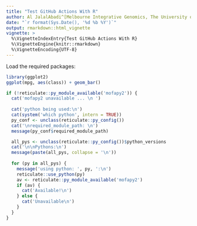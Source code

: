 ```yaml
---
title: "Test GitHub Actions With R"
author: Al JalalAbadi^[Melbourne Integrative Genomics, The University of Melbourne (al.jal.abadi@gmail.com)]
date: "`r format(Sys.Date(), '%d %b %Y')`"
output: rmarkdown::html_vignette
vignette: >
  %\VignetteIndexEntry{Test GitHub Actions With R}
  %\VignetteEngine{knitr::rmarkdown}
  %\VignetteEncoding{UTF-8}
---
```


Load the required packages:

```r
library(ggplot2)
ggplot(mpg, aes(class)) + geom_bar()
```

```r
if (!reticulate::py_module_available('mofapy2')) {
  cat('mofapy2 unavailable ... \n ')
  
  cat('python being used:\n')
  cat(system('which python', intern = TRUE))
  py_conf <- unclass(reticulate::py_config()) 
  cat('\nrequired_module_path: \n')
  message(py_conf$required_module_path)

  all_pys <- unclass(reticulate::py_config())$python_versions
  cat('\n\nPythons:\n')
  message(paste(all_pys, collapse = '\n'))
  
  for (py in all_pys) {
    message('using python: ', py, ':\n')
    reticulate::use_python(py)
    av <- reticulate::py_module_available('mofapy2')
    if (av) {
      cat('Available!\n')
    } else {
      cat('Unavailable\n')
    }
  }
}
```
